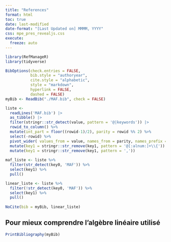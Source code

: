 ```yaml
---
title: "References"
format: html
toc: true
date: last-modified
date-format: "[Last Updated on] MMMM, YYYY"
css: mpe_pres_revealjs.css
execute: 
  freeze: auto
---
```


```r
library(RefManageR)
library(tidyverse)
```

```r
BibOptions(check.entries = FALSE,
           bib.style = "authoryear",
           cite.style = "alphabetic",
           style = "markdown",
           hyperlink = FALSE,
           dashed = FALSE)
myBib <- ReadBib("./MAF.bib", check = FALSE)
```

::: hidden
```r
liste <- 
  readLines('MAF.bib') |> 
  as_tibble() |> 
  filter(stringr::str_detect(value, pattern = '@|keywords')) |> 
  rowid_to_column() %>% 
  mutate(int_part = floor((rowid-1)/2), parity = rowid %% 2) %>% 
  select(-rowid) %>% 
  pivot_wider( values_from = value, names_from = parity, names_prefix = "key") |> 
  mutate(key1 = stringr::str_remove(key1, pattern = '@[:alnum:]+\\{')) |> 
  mutate(key1 = stringr::str_remove(key1, pattern = ',')) 
  
maf_liste <- liste %>% 
  filter(str_detect(key0, 'MAF')) %>% 
  select(key1) %>% 
  pull()

linear_liste <- liste %>% 
  filter(!str_detect(key0, 'MAF')) %>% 
  select(key1) %>% 
  pull()
  
NoCite(bib = myBib, linear_liste)

```
:::

## Pour mieux comprendre l'algèbre linéaire utilisé

```r
PrintBibliography(myBib) 
```

